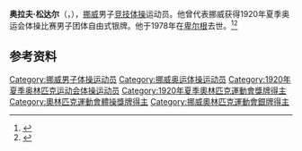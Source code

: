 {{NoteTA|G1=Sports}}
'''奥拉夫·松达尔'''（{{lang-no|Olav Sundal}}，{{bd|1899年|8月8日|1978年|1月21日}}），[[挪威|挪威]]男子[[竞技体操|竞技体操]]运动员。他曾代表挪威获得1920年夏季奥运会体操比赛男子团体自由式银牌。他于1978年在[[卑尔根|卑尔根]]去世。<ref>{{Cite web|title=Olav SUNDAL|url=https://www.olympic.org/olav-sundal|accessdate=2021-03-30|work=International Olympic Committee|archive-date=2017-11-15|archive-url=https://web.archive.org/web/20171115210152/https://www.olympic.org/Olav-Sundal|dead-url=no}}</ref><ref>{{cite web|url=https://www.olympedia.org/athletes/30852|title=Olav Sundal|work=Olympedia|accessdate=2021-03-31|archive-date=2021-06-04|archive-url=https://web.archive.org/web/20210604135154/https://www.olympedia.org/athletes/30852|dead-url=no}}</ref>

== 参考资料 ==
{{reflist}}

{{Authority control}}
{{DEFAULTSORT:Sundal, Olav}}
[[Category:挪威男子体操运动员|Category:挪威男子体操运动员]]
[[Category:挪威奥运体操运动员|Category:挪威奥运体操运动员]]
[[Category:1920年夏季奥林匹克运动会体操运动员|Category:1920年夏季奥林匹克运动会体操运动员]]
[[Category:1920年夏季奧林匹克運動會獎牌得主|Category:1920年夏季奧林匹克運動會獎牌得主]]
[[Category:奧林匹克運動會體操獎牌得主|Category:奧林匹克運動會體操獎牌得主]]
[[Category:挪威奧林匹克運動會銀牌得主|Category:挪威奧林匹克運動會銀牌得主]]